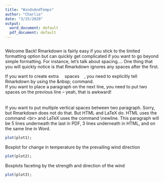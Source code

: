 ```yaml
---
title: "WindsAndTemps"
author: "Charlie"
date: "3/25/2020"
output:
  word_document: default
  pdf_document: default
---
```


```r
```

<!--```{r echo=FALSE,warning=FALSE, message=FALSE, results="hide", fig.show='hide',code = readLines("https://raw.githubusercontent.com/QFCatMSU/RMarkdown-Workshop-Material/master/scripts/01-WindsAndTemps.R"),  }
```-->

Welcome Back! 
Rmarkdown is fairly easy if you stick to the limited formatting option but can quickly get complicated if you want to go beyond simple formatting. For instance, let's talk about spacing.... 
One    thing    that   you   will    quickly notice is that Rmarkdown ignores any spaces after the first.





If you want to create extra &nbsp;&nbsp;&nbsp; spaces &nbsp;&nbsp;&nbsp;, you need to explicitly tell Rmarkdown by using the \&nbsp; command.  
If you want to place a paragraph on the next line, you need to put two spaces on the previous line -- yeah, that is awkward!
\newline \newline \newline \newline \newline
<br> <br> <br>
If you want to put multiple vertical spaces between two paragraph.  Sorry, but Rmarkdown does not do that.  But HTML and LaTeX do.  HTML uses the command \<br\> and LaTeX uses the command \\newline.  This paragraph will be 5 lines underneath the last in PDF, 3 lines underneath in HTML, and on the same line in Word.

```r
plot(plot1);
```

Boxplot for change in temperature by the prevailing wind direction

```r
plot(plot2);
```

Boxplots faceting by the strength and direction of the wind

```r
plot(plot3);
```